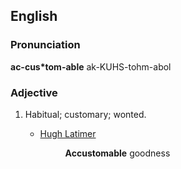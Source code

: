 ==English==

===Pronunciation===
'''ac-cus*tom-able'''
ak-KUHS-tohm-abol

===Adjective===
{{infl|en|adjective}}

# Habitual; customary; wonted.
#* {{rfdate}} [[w:Hugh Latimer|Hugh Latimer]]
#*: '''Accustomable''' goodness